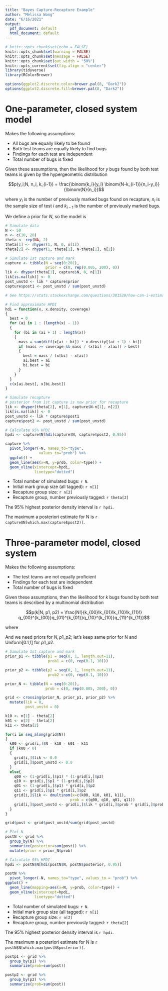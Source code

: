 ```yaml
---
title: "Bayes Capture-Recapture Example"
author: "Melissa Wong"
date: "6/16/2021"
output:
  pdf_document: default
  html_document: default
---
```


```r
# knitr::opts_chunk$set(echo = FALSE)
knitr::opts_chunk$set(warning = FALSE)
knitr::opts_chunk$set(message = FALSE)
knitr::opts_chunk$set(out.width = "50%")
knitr::opts_current$set(fig.align = "center")
library(tidyverse)
library(RColorBrewer)

options(ggplot2.discrete.color=brewer.pal(8, "Dark2"))
options(ggplot2.discrete.fill=brewer.pal(8, "Dark2"))
```


# One-parameter, closed system model

Makes the following assumptions:

* All bugs are equally likely to be found
* Both test teams are equally likely to find bugs
* Findings for each test are independent
* Total number of bugs is fixed

Given these assumptions, then the likelihood for _y_ bugs found by both test teams is given by the hypergeometric distribution

$$p(y_i;N, n_i, k_{i-1}) = \frac{\binom{k_i}{y_i}
                                  \binom{N-k_{i-1}}{n_i-y_i}}{\binom{N}{n_i}}$$

where $y_i$ is the number of previously marked bugs found on recapture, $n_i$ is the sample size of test $i$ and $k_{i-1}$ is the number of previously marked bugs.

We define a prior for $N$, so the model is

\begin{align*}
  p(N | y, n, k) &\propto \prod_i \frac{\binom{k_i}{y_i}\binom{N-k_i}{n_i-y_i}}{\binom{N}{n_i}} * p(N) \\
  p(N) &\propto Uniform(1, 200)
\end{align*}

```r
# Simulate data
N <- 50
n <- c(10, 20)
theta <- rep(NA, 2)
theta[1] <- rhyper(1, N, 0, n[1])
theta[2] <- rhyper(1, theta[1], N-theta[1], n[2])
```

```r
# Simulate 1st capture and mark
capture <- tibble(N = seq(0:201),
                  prior = c(0, rep(0.005, 200), 0))
lik <- dhyper(theta[1], capture$N, 0, n[1])
lik[is.na(lik)] <- 0
post_unstd <- lik * capture$prior
capture$post1 <- post_unstd / sum(post_unstd)
```


```r
# See https://stats.stackexchange.com/questions/381520/how-can-i-estimate-the-highest-posterior-density-interval-from-a-set-of-x-y-valu

# Find approximate HPDI
hdi = function(x, x.density, coverage)
{
  best = 0
  for (ai in 1 : (length(x) - 1))
  {
    for (bi in (ai + 1) : length(x))
    {
      mass = sum(diff(x[ai : bi]) * x.density[(ai + 1) : bi])
      if (mass >= coverage && mass / (x[bi] - x[ai]) > best)
      {
        best = mass / (x[bi] - x[ai])
        ai.best = ai
        bi.best = bi
      }
    }
  }
  c(x[ai.best], x[bi.best])
}
```

```r
# Simulate recapture
# posterior from 1st capture is now prior for recapture
lik <- dhyper(theta[2], n[1], capture$N-n[1], n[2])
lik[is.na(lik)] <- 0
post_unstd <- lik * capture$post1
capture$post2 <- post_unstd / sum(post_unstd)

# Calculate 95% HPDI
hpdi <- capture$N[hdi(capture$N, capture$post2, 0.95)]

capture %>%
  pivot_longer(-N, names_to="type", 
               values_to="prob") %>%
  ggplot() +
  geom_line(aes(x=N, y=prob, color=type)) +
  geom_vline(xintercept=hpdi, 
             linetype="dotted")
```

* Total number of simulated bugs: `r N`.
* Initial mark group size (all tagged): `r n[1]`
* Recapture group size: `r n[2]`
* Recapture group, number previously tagged: `r theta[2]`

The 95% highest posterior density interval is `r hpdi`.

The maximum a posteriori estimate for N is `r capture$N[which.max(capture$post2)]`.

# Three-parameter model, closed system

Makes the following assumptions:

* The test teams are not equally proficient 
* Findings for each test are independent
* Total number of bugs is fixed

Given these assumptions, then the likelihood for _k_ bugs found by both test teams is described by a multinomial distribution

$$p(k|N, p1, p2) = \frac{N!}{k_{00}!k_{01}!k_{10}!k_{11}!}
q_{00}^{k_{00}}q_{01}^{k_{01}}q_{10}^{k_{10}}q_{11}^{k_{11}}$$

where 

\begin{align*}
  k_{10} &= \text{bugs found by first test and not second} \\
  k_{01} &= \text{bugs found by second test and not first} \\
  k_{11} &= \text{bugs found by both tests} \\
  k_{00} &= N - k_{10} - k{01} - k{11} \text{bugs found by neither test} \\
  p1 &= \text{probability test1 finds bug} \\
  p2 &= \text{probability test2 finds bug} \\
  q_{00} &= (1-p1) * (1-p2) \\
  q_{10} &= p1 *  (1-q2) \\
  q_{01} &= (1-p1)*p2\\
  q_{11} &= p1 * p2
\end{align*}

And we need priors for $N, p1, p2$; let's keep same prior for N and Uniform[0.1,1] for $p1, p2$.


```r
# Simulate 1st capture and mark
prior_p1 <- tibble(p1 = seq(0, 1, length.out=11),
                   prob1 = c(0, rep(0.1, 10)))

prior_p2 <- tibble(p2 = seq(0, 1, length.out=11),
                   prob2 = c(0, rep(0.1, 10)))

prior_N <- tibble(N = seq(0:201),
                  prob = c(0, rep(0.005, 200), 0))

grid <- crossing(prior_N, prior_p1, prior_p2) %>%
  mutate(lik = 0,
         post_unstd = 0)

k10 <- n[1] - theta[2]
k01 <- n[2] - theta[2]
k11 <- theta[2]

for(i in seq_along(grid$N))
{
  k00 <- grid[i,]$N - k10 - k01 - k11
  if (k00 < 0)
  {
    grid[i,]$lik <- 0.0
    grid[i,]$post_unstd <- 0.0
  }
  else{
    q00 <- (1-grid[i,]$p1) * (1-grid[i,]$p2)
    q10 <- grid[i,]$p1 * (1-grid[i,]$p2)
    q01 <- (1-grid[i,]$p1) * grid[i,]$p2
    q11 <- grid[i,]$p1 * grid[i,]$p2
    grid[i,]$lik <- dmultinom(x=c(k00, k10, k01, k11),
                             prob = c(q00, q10, q01, q11))
    grid[i,]$post_unstd <- grid[i,]$lik * grid[i,]$prob * grid[i,]$prob1 * grid[i,]$prob2
  }
}

grid$post <- grid$post_unstd/sum(grid$post_unstd)
```


```r
# Plot N
postN <- grid %>%
  group_by(N) %>%
  summarize(posterior=sum(post)) %>%
  mutate(prior = prior_N$prob)

# Calculate 95% HPDI
hpdi <- postN$N[hdi(postN$N, postN$posterior, 0.95)]

postN %>%
  pivot_longer(-N, names_to="type", values_to = "prob") %>%
ggplot() +
  geom_line(mapping=aes(x=N, y=prob, color=type)) +
  geom_vline(xintercept=hpdi, 
             linetype="dotted")
```

* Total number of simulated bugs: `r N`.
* Initial mark group size (all tagged): `r n[1]`
* Recapture group size: `r n[2]`
* Recapture group, number previously tagged: `r theta[2]`

The 95% highest posterior density interval is `r hpdi`.

The maximum a posteriori estimate for N is `r postN$N[which.max(postN$posterior)]`.

```r
postp1 <- grid %>%
  group_by(p1) %>%
  summarize(prob=sum(post))

postp2 <- grid %>%
  group_by(p2) %>%
  summarize(prob=sum(post))
```

